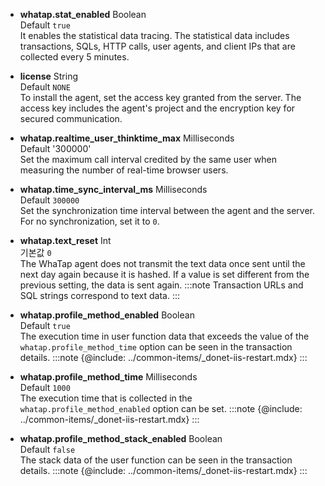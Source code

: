 -   **whatap.stat_enabled** <span class='type'>Boolean</span><br/>Default `true`<br/>
    It enables the statistical data tracing. The statistical data includes transactions, SQLs, HTTP calls, user agents, and client IPs that are collected every 5 minutes. 

-   **license** <span class='type'>String</span><br/>Default `NONE`<br/>
    To install the agent, set the access key granted from the server. The access key includes the agent's project and the encryption key for secured communication.

-   **whatap.realtime_user_thinktime_max** <span class='type'>Milliseconds</span><br/>Default '300000'<br/>
    Set the maximum call interval credited by the same user when measuring the number of real-time browser users.

-   **whatap.time_sync_interval_ms** <span class='type'>Milliseconds</span><br/>Default `300000`<br/>
    Set the synchronization time interval between the agent and the server. For no synchronization, set it to `0`.

-   **whatap.text_reset** <span class='type'>Int</span><br/>기본값 `0`<br/>
        The WhaTap agent does not transmit the text data once sent until the next day again because it is hashed. If a value is set different from the previous setting, the data is sent again.
    :::note
    Transaction URLs and SQL strings correspond to text data.
    :::

-   **whatap.profile_method_enabled** <span class='type'>Boolean</span><br/>Default `true`<br/>
        The execution time in user function data that exceeds the value of the `whatap.profile_method_time` option can be seen in the transaction details.
    :::note
    {@include: ../common-items/_donet-iis-restart.mdx}
    :::

-   **whatap.profile_method_time** <span class='type'>Milliseconds</span><br/>Default `1000`<br/>
        The execution time that is collected in the `whatap.profile_method_enabled` option can be set.
    :::note
    {@include: ../common-items/_donet-iis-restart.mdx}
    :::

-   **whatap.profile_method_stack_enabled** <span class='type'>Boolean</span><br/>Default `false`<br/>
        The stack data of the user function can be seen in the transaction details.
    :::note
    {@include: ../common-items/_donet-iis-restart.mdx}
    :::
